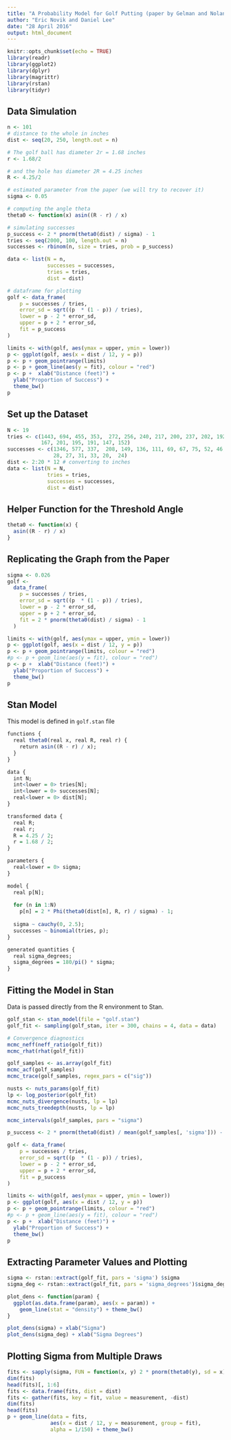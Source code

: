 ```yaml
---
title: "A Probability Model for Golf Putting (paper by Gelman and Nolan)"
author: "Eric Novik and Daniel Lee"
date: "28 April 2016"
output: html_document
---
```


```r
knitr::opts_chunk$set(echo = TRUE)
library(readr)
library(ggplot2)
library(dplyr)
library(magrittr)
library(rstan)
library(tidyr)
```

## Data Simulation
```r
n <- 101
# distance to the whole in inches
dist <- seq(20, 250, length.out = n)

# The golf ball has diameter 2r = 1.68 inches 
r <- 1.68/2

# and the hole has diameter 2R = 4.25 inches
R <- 4.25/2

# estimated parameter from the paper (we will try to recover it)
sigma <- 0.05

# computing the angle theta
theta0 <- function(x) asin((R - r) / x)

# simulating successes
p_success <- 2 * pnorm(theta0(dist) / sigma) - 1
tries <- seq(2000, 100, length.out = n)
successes <- rbinom(n, size = tries, prob = p_success)

data <- list(N = n, 
             successes = successes, 
             tries = tries,
             dist = dist)

# dataframe for plotting
golf <- data_frame(
    p = successes / tries,
    error_sd = sqrt((p  * (1 - p)) / tries),
    lower = p - 2 * error_sd,
    upper = p + 2 * error_sd,
    fit = p_success
)

limits <- with(golf, aes(ymax = upper, ymin = lower))
p <- ggplot(golf, aes(x = dist / 12, y = p))
p <- p + geom_pointrange(limits)
p <- p + geom_line(aes(y = fit), colour = "red")
p <- p +  xlab("Distance (feet)") + 
  ylab("Proportion of Success") +
  theme_bw()
p


```

## Set up the Dataset
```r
N <- 19
tries <- c(1443, 694, 455, 353,  272, 256, 240, 217, 200, 237, 202, 192, 174, 
           167, 201, 195, 191, 147, 152)
successes <- c(1346, 577, 337,  208, 149, 136, 111, 69, 67, 75, 52, 46, 54,
               28, 27, 31, 33, 20,  24)
dist <- 2:20 * 12 # converting to inches
data <- list(N = N, 
             tries = tries, 
             successes = successes, 
             dist = dist)

```

## Helper Function for the Threshold Angle
```r
theta0 <- function(x) {
  asin((R - r) / x)
}
```

## Replicating the Graph from the Paper
```r
sigma <- 0.026
golf <-
  data_frame(
    p = successes / tries,
    error_sd = sqrt((p  * (1 - p)) / tries),
    lower = p - 2 * error_sd,
    upper = p + 2 * error_sd,
    fit = 2 * pnorm(theta0(dist) / sigma) - 1
  )

limits <- with(golf, aes(ymax = upper, ymin = lower))
p <- ggplot(golf, aes(x = dist / 12, y = p))
p <- p + geom_pointrange(limits, colour = "red")
#p <- p + geom_line(aes(y = fit), colour = "red")
p <- p +  xlab("Distance (feet)") + 
  ylab("Proportion of Success") +
  theme_bw()
p
```

## Stan Model
This model is defined in ```golf.stan``` file
```r
functions {
  real theta0(real x, real R, real r) {
    return asin((R - r) / x);
  }
}

data {
  int N;
  int<lower = 0> tries[N];
  int<lower = 0> successes[N];
  real<lower = 0> dist[N];
}

transformed data {
  real R;
  real r;
  R = 4.25 / 2;
  r = 1.68 / 2;
}

parameters {
  real<lower = 0> sigma;
}

model {
  real p[N];
  
  for (n in 1:N) 
    p[n] = 2 * Phi(theta0(dist[n], R, r) / sigma) - 1;
  
  sigma ~ cauchy(0, 2.5);
  successes ~ binomial(tries, p);
}

generated quantities {
  real sigma_degrees;
  sigma_degrees = 180/pi() * sigma;
}
```

## Fitting the Model in Stan
Data is passed directly from the R environment to Stan.
```r
golf_stan <- stan_model(file = "golf.stan")
golf_fit <- sampling(golf_stan, iter = 300, chains = 4, data = data)

# Convergence diagnostics
mcmc_neff(neff_ratio(golf_fit))
mcmc_rhat(rhat(golf_fit))

golf_samples <- as.array(golf_fit)
mcmc_acf(golf_samples)
mcmc_trace(golf_samples, regex_pars = c("sig"))

nusts <- nuts_params(golf_fit)
lp <- log_posterior(golf_fit)
mcmc_nuts_divergence(nusts, lp = lp)
mcmc_nuts_treedepth(nusts, lp = lp)

mcmc_intervals(golf_samples, pars = "sigma")

p_success <- 2 * pnorm(theta0(dist) / mean(golf_samples[, 'sigma'])) - 1

golf <- data_frame(
    p = successes / tries,
    error_sd = sqrt((p  * (1 - p)) / tries),
    lower = p - 2 * error_sd,
    upper = p + 2 * error_sd,
    fit = p_success
)

limits <- with(golf, aes(ymax = upper, ymin = lower))
p <- ggplot(golf, aes(x = dist / 12, y = p))
p <- p + geom_pointrange(limits, colour = "red")
#p <- p + geom_line(aes(y = fit), colour = "red")
p <- p +  xlab("Distance (feet)") + 
  ylab("Proportion of Success") +
  theme_bw()
p

```

## Extracting Parameter Values and Plotting
```r
sigma <- rstan::extract(golf_fit, pars = 'sigma') $sigma
sigma_deg <- rstan::extract(golf_fit, pars = 'sigma_degrees')$sigma_degrees

plot_dens <- function(param) {
  ggplot(as.data.frame(param), aes(x = param)) + 
    geom_line(stat = "density") + theme_bw()
}

plot_dens(sigma) + xlab("Sigma")
plot_dens(sigma_deg) + xlab("Sigma Degrees")
```

## Plotting Sigma from Multiple Draws
```r
fits <- sapply(sigma, FUN = function(x, y) 2 * pnorm(theta0(y), sd = x) - 1, y = dist)
dim(fits)
head(fits)[, 1:6]
fits <- data.frame(fits, dist = dist)
fits <- gather(fits, key = fit, value = measurement, -dist)
dim(fits)
head(fits)
p + geom_line(data = fits, 
              aes(x = dist / 12, y = measurement, group = fit), 
              alpha = 1/150) + theme_bw()

```

                
